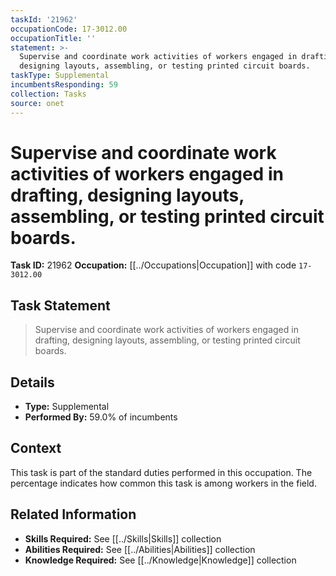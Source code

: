 ```yaml
---
taskId: '21962'
occupationCode: 17-3012.00
occupationTitle: ''
statement: >-
  Supervise and coordinate work activities of workers engaged in drafting,
  designing layouts, assembling, or testing printed circuit boards.
taskType: Supplemental
incumbentsResponding: 59
collection: Tasks
source: onet
---
```

# Supervise and coordinate work activities of workers engaged in drafting, designing layouts, assembling, or testing printed circuit boards.

**Task ID:** 21962
**Occupation:** [[../Occupations|Occupation]] with code `17-3012.00`

## Task Statement

> Supervise and coordinate work activities of workers engaged in drafting, designing layouts, assembling, or testing printed circuit boards.

## Details

- **Type:** Supplemental
- **Performed By:** 59.0% of incumbents

## Context

This task is part of the standard duties performed in this occupation. The percentage indicates how common this task is among workers in the field.

## Related Information

- **Skills Required:** See [[../Skills|Skills]] collection
- **Abilities Required:** See [[../Abilities|Abilities]] collection
- **Knowledge Required:** See [[../Knowledge|Knowledge]] collection
